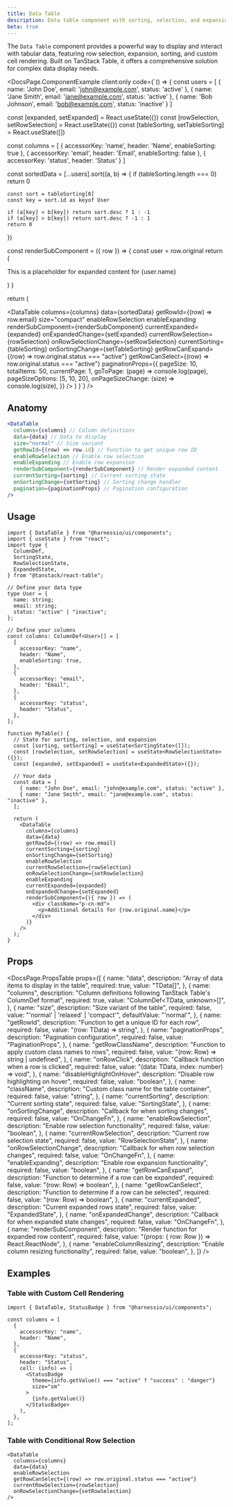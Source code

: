 ```yaml
---
title: Data Table
description: Data table component with sorting, selection, and expansion capabilities
beta: true
---
```


The `Data Table` component provides a powerful way to display and interact with tabular data, featuring row selection, expansion, sorting, and custom cell rendering. Built on TanStack Table, it offers a comprehensive solution for complex data display needs.


<DocsPage.ComponentExample
  client:only
  code={`() => {
  const users = [
    { name: 'John Doe', email: 'john@example.com', status: 'active' },
    { name: 'Jane Smith', email: 'jane@example.com', status: 'active' },
    { name: 'Bob Johnson', email: 'bob@example.com', status: 'inactive' }
  ]

const [expanded, setExpanded] = React.useState<ExpandedState>({})
const [rowSelection, setRowSelection] = React.useState<RowSelectionState>({})
const [tableSorting, setTableSorting] = React.useState<SortingState>([])

const columns = [
{
accessorKey: 'name',
header: 'Name',
enableSorting: true
},
{
accessorKey: 'email',
header: 'Email',
enableSorting: false
},
{
accessorKey: 'status',
header: 'Status'
}
]

const sortedData = [...users].sort((a, b) => {
if (tableSorting.length === 0) return 0

    const sort = tableSorting[0]
    const key = sort.id as keyof User

    if (a[key] < b[key]) return sort.desc ? 1 : -1
    if (a[key] > b[key]) return sort.desc ? -1 : 1
    return 0

})

const renderSubComponent = ({ row }) => {
const user = row.original
return (

<div>
  <p>This is a placeholder for expanded content for {user.name}</p>
</div>
) }

return (

<DataTable
  columns={columns}
  data={sortedData}
  getRowId={(row) => row.email}
  size="compact"
  enableRowSelection
  enableExpanding
  renderSubComponent={renderSubComponent}
  currentExpanded={expanded}
  onExpandedChange={setExpanded}
  currentRowSelection={rowSelection}
  onRowSelectionChange={setRowSelection}
  currentSorting={tableSorting}
  onSortingChange={setTableSorting}
  getRowCanExpand={(row) => row.original.status === "active"}
  getRowCanSelect={(row) => row.original.status === "active"}
  paginationProps={{
    pageSize: 10,
    totalItems: 50,
    currentPage: 1,
    goToPage: (page) => console.log(page),
    pageSizeOptions: [5, 10, 20],
    onPageSizeChange: (size) => console.log(size),
  }}
/>
) }`} />

## Anatomy

```jsx
<DataTable
  columns={columns} // Column definitions
  data={data} // Data to display
  size="normal" // Size variant
  getRowId={(row) => row.id} // Function to get unique row ID
  enableRowSelection // Enable row selection
  enableExpanding // Enable row expansion
  renderSubComponent={renderSubComponent} // Render expanded content
  currentSorting={sorting} // Current sorting state
  onSortingChange={setSorting} // Sorting change handler
  pagination={paginationProps} // Pagination configuration
/>
```

## Usage

```tsx
import { DataTable } from "@harnessio/ui/components";
import { useState } from "react";
import type {
  ColumnDef,
  SortingState,
  RowSelectionState,
  ExpandedState,
} from "@tanstack/react-table";

// Define your data type
type User = {
  name: string;
  email: string;
  status: "active" | "inactive";
};

// Define your columns
const columns: ColumnDef<User>[] = [
  {
    accessorKey: "name",
    header: "Name",
    enableSorting: true,
  },
  {
    accessorKey: "email",
    header: "Email",
  },
  {
    accessorKey: "status",
    header: "Status",
  },
];

function MyTable() {
  // State for sorting, selection, and expansion
  const [sorting, setSorting] = useState<SortingState>([]);
  const [rowSelection, setRowSelection] = useState<RowSelectionState>({});
  const [expanded, setExpanded] = useState<ExpandedState>({});

  // Your data
  const data = [
    { name: "John Doe", email: "john@example.com", status: "active" },
    { name: "Jane Smith", email: "jane@example.com", status: "inactive" },
  ];

  return (
    <DataTable
      columns={columns}
      data={data}
      getRowId={(row) => row.email}
      currentSorting={sorting}
      onSortingChange={setSorting}
      enableRowSelection
      currentRowSelection={rowSelection}
      onRowSelectionChange={setRowSelection}
      enableExpanding
      currentExpanded={expanded}
      onExpandedChange={setExpanded}
      renderSubComponent={({ row }) => (
        <div className="p-cn-md">
          <p>Additional details for {row.original.name}</p>
        </div>
      )}
    />
  );
}
```

## Props

<DocsPage.PropsTable
  props={[
    {
      name: "data",
      description: "Array of data items to display in the table",
      required: true,
      value: "TData[]",
    },
    {
      name: "columns",
      description:
        "Column definitions following TanStack Table's ColumnDef format",
      required: true,
      value: "ColumnDef<TData, unknown>[]",
    },
    {
      name: "size",
      description: "Size variant of the table",
      required: false,
      value: "'normal' | 'relaxed' | 'compact'",
      defaultValue: "'normal'",
    },
    {
      name: "getRowId",
      description: "Function to get a unique ID for each row",
      required: false,
      value: "(row: TData) => string",
    },
    {
      name: "paginationProps",
      description: "Pagination configuration",
      required: false,
      value: "PaginationProps",
    },
    {
      name: "getRowClassName",
      description: "Function to apply custom class names to rows",
      required: false,
      value: "(row: Row<TData>) => string | undefined",
    },
    {
      name: "onRowClick",
      description: "Callback function when a row is clicked",
      required: false,
      value: "(data: TData, index: number) => void",
    },
    {
      name: "disableHighlightOnHover",
      description: "Disable row highlighting on hover",
      required: false,
      value: "boolean",
    },
    {
      name: "className",
      description: "Custom class name for the table container",
      required: false,
      value: "string",
    },
    {
      name: "currentSorting",
      description: "Current sorting state",
      required: false,
      value: "SortingState",
    },
    {
      name: "onSortingChange",
      description: "Callback for when sorting changes",
      required: false,
      value: "OnChangeFn<SortingState>",
    },
    {
      name: "enableRowSelection",
      description: "Enable row selection functionality",
      required: false,
      value: "boolean",
    },
    {
      name: "currentRowSelection",
      description: "Current row selection state",
      required: false,
      value: "RowSelectionState",
    },
    {
      name: "onRowSelectionChange",
      description: "Callback for when row selection changes",
      required: false,
      value: "OnChangeFn<RowSelectionState>",
    },
    {
      name: "enableExpanding",
      description: "Enable row expansion functionality",
      required: false,
      value: "boolean",
    },
    {
      name: "getRowCanExpand",
      description: "Function to determine if a row can be expanded",
      required: false,
      value: "(row: Row<TData>) => boolean",
    },
    {
      name: "getRowCanSelect",
      description: "Function to determine if a row can be selected",
      required: false,
      value: "(row: Row<TData>) => boolean",
    },
    {
      name: "currentExpanded",
      description: "Current expanded rows state",
      required: false,
      value: "ExpandedState",
    },
    {
      name: "onExpandedChange",
      description: "Callback for when expanded state changes",
      required: false,
      value: "OnChangeFn<ExpandedState>",
    },
    {
      name: "renderSubComponent",
      description: "Render function for expanded row content",
      required: false,
      value: "(props: { row: Row<TData> }) => React.ReactNode",
    },
    {
      name: "enableColumnResizing",
      description: "Enable column resizing functionality",
      required: false,
      value: "boolean",
    },
  ]}
/>

## Examples

### Table with Custom Cell Rendering

```tsx
import { DataTable, StatusBadge } from "@harnessio/ui/components";

const columns = [
  {
    accessorKey: "name",
    header: "Name",
  },
  {
    accessorKey: "status",
    header: "Status",
    cell: (info) => (
      <StatusBadge
        theme={info.getValue() === "active" ? "success" : "danger"}
        size="sm"
      >
        {info.getValue()}
      </StatusBadge>
    ),
  },
];
```

### Table with Conditional Row Selection

```tsx
<DataTable
  columns={columns}
  data={data}
  enableRowSelection
  getRowCanSelect={(row) => row.original.status === "active"}
  currentRowSelection={rowSelection}
  onRowSelectionChange={setRowSelection}
/>
```
